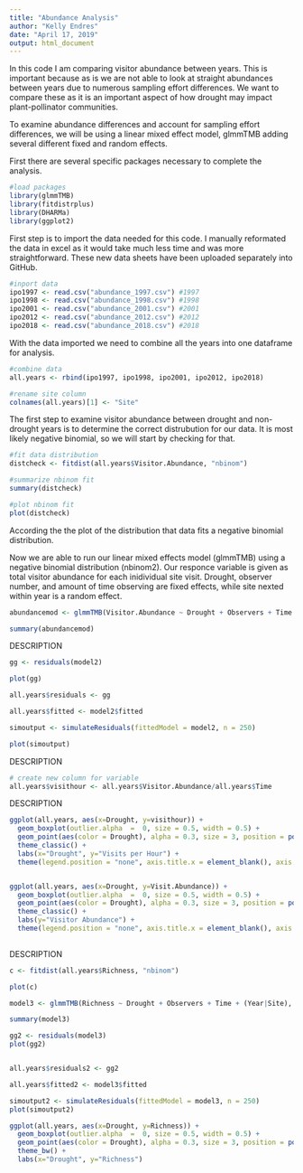 ```yaml
---
title: "Abundance Analysis"
author: "Kelly Endres"
date: "April 17, 2019"
output: html_document
---
```


In this code I am comparing visitor abundance between years. This is important because as is we are not able to look at straight abundances between years due to numerous sampling effort differences. We want to compare these as it is an important aspect of how drought may impact plant-pollinator communities. 

To examine abundance differences and account for sampling effort differences, we will be using a linear mixed effect model, glmmTMB adding several different fixed and random effects. 

First there are several specific packages necessary to complete the analysis.

```r

#load packages
library(glmmTMB)
library(fitdistrplus)
library(DHARMa)
library(ggplot2)

```

First step is to import the data needed for this code. I manually reformated the data in excel as it would take much less time and was more straightforward. These new data sheets have been uploaded separately into GitHub.

```r

#inport data
ipo1997 <- read.csv("abundance_1997.csv") #1997
ipo1998 <- read.csv("abundance_1998.csv") #1998
ipo2001 <- read.csv("abundance_2001.csv") #2001
ipo2012 <- read.csv("abundance_2012.csv") #2012
ipo2018 <- read.csv("abundance_2018.csv") #2018
```

With the data imported we need to combine all the years into one dataframe for analysis. 

```r
#combine data
all.years <- rbind(ipo1997, ipo1998, ipo2001, ipo2012, ipo2018)

#rename site column
colnames(all.years)[1] <- "Site"

```

The first step to examine visitor abundance between drought and non-drought years is to determine the correct distrubution for our data. It is most likely negative binomial, so we will start by checking for that. 

```r

#fit data distribution
distcheck <- fitdist(all.years$Visitor.Abundance, "nbinom")

#summarize nbinom fit
summary(distcheck)

#plot nbinom fit
plot(distcheck)
```

According the the plot of the distribution that data fits a negative binomial distribution. 

Now we are able to run our linear mixed effects model (glmmTMB) using a negative binomial distribution (nbinom2). Our responce variable is given as total visitor abundance for each inidividual site visit. Drought, observer number, and amount of time observing are fixed effects, while site nexted within year is a random effect. 

```r

abundancemod <- glmmTMB(Visitor.Abundance ~ Drought + Observers + Time + (Year|Site), all.years, family = "nbinom2")

summary(abundancemod)

```

DESCRIPTION

```r
gg <- residuals(model2)

plot(gg)

all.years$residuals <- gg

all.years$fitted <- model2$fitted

simoutput <- simulateResiduals(fittedModel = model2, n = 250)

plot(simoutput)
```

DESCRIPTION

```r
# create new column for variable
all.years$visithour <- all.years$Visitor.Abundance/all.years$Time
```

DESCRIPTION

```r
ggplot(all.years, aes(x=Drought, y=visithour)) +
  geom_boxplot(outlier.alpha  =  0, size = 0.5, width = 0.5) +
  geom_point(aes(color = Drought), alpha = 0.3, size = 3, position = position_jitter(w=0.2, h=0)) +
  theme_classic() + 
  labs(x="Drought", y="Visits per Hour") +
  theme(legend.position = "none", axis.title.x = element_blank(), axis.title = element_text(size=16), axis.text=element_text(size=14), plot.title = element_text(hjust = 0.5, size= 14))


ggplot(all.years, aes(x=Drought, y=Visit.Abundance)) +
  geom_boxplot(outlier.alpha  =  0, size = 0.5, width = 0.5) +
  geom_point(aes(color = Drought), alpha = 0.3, size = 3, position = position_jitter(w=0.2, h=0)) +
  theme_classic() + 
  labs(y="Visitor Abundance") +
  theme(legend.position = "none", axis.title.x = element_blank(), axis.title = element_text(size=16), axis.text=element_text(size=14), plot.title = element_text(hjust = 0.5, size= 14))
  

```

DESCRIPTION

```r
c <- fitdist(all.years$Richness, "nbinom")

plot(c)

model3 <- glmmTMB(Richness ~ Drought + Observers + Time + (Year|Site), all.years, family = "nbinom2")

summary(model3)

gg2 <- residuals(model3)
plot(gg2)


all.years$residuals2 <- gg2

all.years$fitted2 <- model3$fitted

simoutput2 <- simulateResiduals(fittedModel = model3, n = 250)
plot(simoutput2)

ggplot(all.years, aes(x=Drought, y=Richness)) +
  geom_boxplot(outlier.alpha  =  0, size = 0.5, width = 0.5) +
  geom_point(aes(color = Drought), alpha = 0.3, size = 3, position = position_jitter(w=0.2, h=0)) +
  theme_bw() + 
  labs(x="Drought", y="Richness")
```

